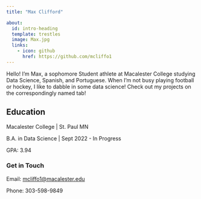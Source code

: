```yaml
---
title: "Max Clifford"

about:
  id: intro-heading
  template: trestles
  image: Max.jpg
  links:
    - icon: github
      href: https://github.com/mcliffo1
---
```


<div>

Hello! I'm Max, a sophomore Student athlete at Macalester College studying Data Science, Spanish, and Portuguese. When I'm not busy playing football or hockey, I like to dabble in some data science! Check out my projects on the correspondingly named tab!

<div>

## Education

Macalester College \| St. Paul MN <br>

B.A. in Data Science \| Sept 2022 - In Progress

GPA: 3.94

### Get in Touch

Email: [mcliffo1\@macalester.edu](mailto:mcliffo1@macalester.edu)

Phone: 303-598-9849

</div>

</div>

